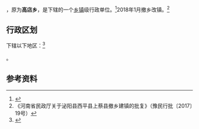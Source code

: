 {{中国乡级行政区|41/17/26/200/000}}

'''{{PAGENAMEBASE}}'''，原为'''高店乡'''，是{{PRC admin/fullname|41/17/26/200/000|3}}下辖的一个[[乡镇|乡镇]]级行政单位。<ref>{{PRC admin/ref sgc|{{PRC admin/parent|41/17/26/200/000}}}}</ref>2018年1月撤乡改镇。<ref>《河南省民政厅关于泌阳县西平县上蔡县撤乡建镇的批复》（豫民行批〔2017〕19号）</ref>

== 行政区划 ==
{{PAGENAMEBASE}}下辖以下地区：<ref>{{PRC admin/ref sgc|41/17/26/200/000}}</ref>

{{PRC admin/children|41/17/26/200/000}}。

== 参考资料 ==
{{reflist}}

{{PRC admin/navcat|41/17/26/200/000}}